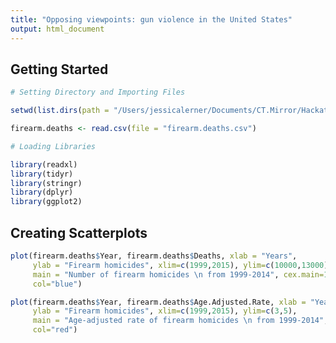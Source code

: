 ```yaml
---
title: "Opposing viewpoints: gun violence in the United States"
output: html_document
---
```

## Getting Started

```r

# Setting Directory and Importing Files

setwd(list.dirs(path = "/Users/jessicalerner/Documents/CT.Mirror/Hackathons/Guns"))

firearm.deaths <- read.csv(file = "firearm.deaths.csv")

# Loading Libraries

library(readxl)
library(tidyr)
library(stringr)
library(dplyr)
library(ggplot2)
```

## Creating Scatterplots

```r

plot(firearm.deaths$Year, firearm.deaths$Deaths, xlab = "Years", 
     ylab = "Firearm homicides", xlim=c(1999,2015), ylim=c(10000,13000), 
     main = "Number of firearm homicides \n from 1999-2014", cex.main=1.5, frame.plot=FALSE, 
     col="blue")

plot(firearm.deaths$Year, firearm.deaths$Age.Adjusted.Rate, xlab = "Years", 
     ylab = "Firearm homicides", xlim=c(1999,2015), ylim=c(3,5), 
     main = "Age-adjusted rate of firearm homicides \n from 1999-2014", cex.main=1.5, frame.plot=FALSE,
     col="red")

```
